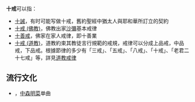 '''十戒'''可以指：
* [[十誡|十誡]]，有时可能写做十戒，舊約聖經中猶太人與耶和華所訂立的契約
* [[十戒_(佛教)|十戒 (佛教)]]，佛教出家[[沙彌|沙彌]]基本戒律
* [[十善戒|十善戒]]，佛家在家人戒律，即十善業
* [[十戒_(道教)|十戒 (道教)]]，道教約束其教徒言行規範的戒規，戒律可以分成上品戒，中品戒，下品戒。根據節律的多少有「三戒」、「五戒」、「八戒」、「十戒」、「老君二十七戒」等，詳見[[道教戒律|道教戒律]]

== 流行文化 ==
*{{link-ja|十戒 (1984)}}，[[中森明菜|中森明菜]]单曲
{{disambig|S|Cat=二字译名消歧义}}